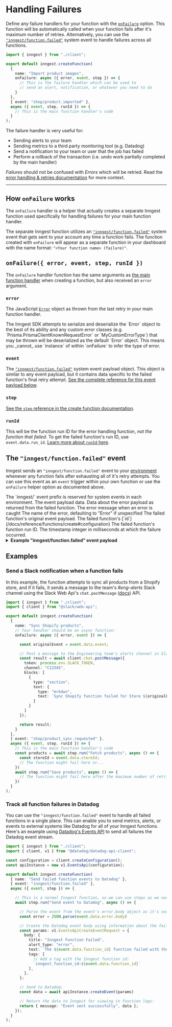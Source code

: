 # Handling Failures

Define any failure handlers for your function with the [`onFailure`](/docs/reference/functions/create#configuration) option. This function will be automatically called when your function fails after it's maximum number of retries. Alternatively, you can use the [`"inngest/function.failed"`](#the-inngest-function-failed-event) system event to handle failures across all functions.

```ts
import { inngest } from "./client";

export default inngest.createFunction(
  {
    name: "Import product images",
    onFailure: async ({ error, event, step }) => {
      // This is the failure handler which can be used to
      // send an alert, notification, or whatever you need to do
    }
  },
  { event: "shop/product.imported" },
  async ({ event, step, runId }) => {
    // This is the main function handler's code
  }
);
```

The failure handler is very useful for:

* Sending alerts to your team
* Sending metrics to a third party monitoring tool (e.g. Datadog)
* Send a notification to your team or user that the job has failed
* Perform a rollback of the transaction (i.e. undo work partially completed by the main handler)

_Failures_ should not be confused with _Errors_ which will be retried. Read the [error handling & retries documentation](/docs/functions/retries) for more context.

---

## How `onFailure` works

The `onFailure` handler is a helper that actually creates a separate Inngest function used specifically for handling failures for your main function handler.

The separate Inngest function utilizes an [`"inngest/function.failed"`](#the-inngest-function-failed-event) system event that gets sent to your account any time a function fails. The function created with `onFailure` will appear as a separate function in your dashboard with the name format: `"<Your function name> (failure)"`.

## `onFailure({ error, event, step, runId })`

The `onFailure` handler function has the same arguments as [the main function handler](/docs/reference/functions/create#handler) when creating a function, but also received an `error` argument.

### `error`

The JavaScript [`Error`](https://developer.mozilla.org/en-US/docs/Web/JavaScript/Reference/Global_Objects/Error/Error) object as thrown from the last retry in your main function handler.

<Callout variant="warning">
The Inngest SDK attempts to serialize and deserialize the `Error` object to the best of its ability and any custom error classes (e.g. `Prisma.PrismaClientKnownRequestError` or `MyCustomErrorType`) that may be thrown will be deserialized as the default `Error` object. This means you _cannot_ use `instance` of within `onFailure` to infer the type of error.
</Callout>

### `event`

The [`"inngest/function.failed"`](#the-inngest-function-failed-event) system event payload object. This object is similar to any event payload, but it contains data specific to the failed function's final retry attempt. [See the complete reference for this event payload below](#the-inngest-function-failed-event).

### `step`

[See the `step` reference in the create function documentation](/docs/reference/functions/create#step).

### `runId`

This will be the function run ID for the error handling function, _not the function that failed_. To get the failed function's run ID, use `event.data.run_id`. [Learn more about `runId` here](/docs/reference/functions/create#run-id).


## The `"inngest/function.failed"` event

Inngest sends an `"inngest/function.failed"` event to your [environment](/docs/platform/environments) whenever any function fails after exhausting all of it's retry attempts. You can use this event as an `event` trigger within your own function or use the `onFailure` helper option as documented above.

<Properties>
  <Property name="name" type={`string: "inngest/function.failed"`} attribute>
    The `inngest/` event prefix is reserved for system events in each environment.
  </Property>
  <Property name="data" type="object" attribute>
    The event payload data.
    <Properties nested>
      <Property name="error" type="object" attribute>
        Data about the error payload as returned from the failed function.
        <Properties nested collapse>
          <Property name="message" type="string" attribute>
            The error message when an error is caught 
          </Property>
          <Property name="name" type="string" attribute>
            The name of the error, defaulting to "Error" if unspecified
          </Property>
        </Properties>
      </Property>
      <Property name="event" type="string" attribute>
        The failed function's original event payload.
      </Property>
      <Property name="function_id" type="string" attribute>
        The failed function's [`id`](/docs/reference/functions/create#configuration)
      </Property>
      <Property name="run_id" type="string" attribute>
        The failed function's function run ID.
      </Property>
    </Properties>
  </Property>
  <Property name="ts" type="number" attribute>
    The timestamp integer in milliseconds at which the failure occurred.
  </Property>
</Properties>


<details>
  <summary><strong>Example "inngest/function.failed" event payload</strong></summary>

  ```json
  {
    "name": "inngest/function.failed",
    "data": {
      "error": {
        "body": "{\"name\":\"Error\",\"message\":\"Something failed\",\"stack\":\"Error: Something failed\\n    at /Users/danfarrelly/dev/inngest-google-cloud-functions/index.js:39:15\\n    at /Users/danfarrelly/dev/inngest-google-cloud-functions/node_modules/inngest/components/InngestStepTools.js:219:20\\n    at fn (/Users/danfarrelly/dev/inngest-google-cloud-functions/node_modules/inngest/components/InngestStepTools.js:97:113)\\n    at Promise.then.data (/Users/danfarrelly/dev/inngest-google-cloud-functions/node_modules/inngest/components/InngestFunction.js:289:32)\\n    at new Promise (<anonymous>)\\n    at InngestFunction.runFn (/Users/danfarrelly/dev/inngest-google-cloud-functions/node_modules/inngest/components/InngestFunction.js:288:34)\\n    at process.processTicksAndRejections (node:internal/process/task_queues:95:5)\\n    at async InngestCommHandler.runStep (/Users/danfarrelly/dev/inngest-google-cloud-functions/node_modules/inngest/components/InngestCommHandler.js:484:25)\\n    at async InngestCommHandler.handleAction (/Users/danfarrelly/dev/inngest-google-cloud-functions/node_modules/inngest/components/InngestCommHandler.js:349:33)\\n    at async ServerTiming.wrap (/Users/danfarrelly/dev/inngest-google-cloud-functions/node_modules/inngest/helpers/ServerTiming.js:69:21)\",\"__serialized\":true}",
        "status": 500
      },
      "event": {
        "data": { "billingPlan": "pro" },
        "id": "01H0TPSHZTVFF6SFVTR6E25MTC",
        "name": "user.signup",
        "ts": 1684523501562,
        "user": { "external_id": "6463da8211cdbbcb191dd7da" }
      },
      "function_id": "my-gcp-cloud-functions-app-hello-inngest",
      "run_id": "01H0TPSJ576QY54R6JJ8MEX6JH"
    },
    "id": "01H0TPW7KB4KCR739TG2J3FTHT",
    "ts": 1684523589227
  }
  ```
</details>

## Examples

### Send a Slack notification when a function fails

In this example, the function attempts to sync all products from a Shopify store, and if it fails, it sends a message to the team's _#eng-alerts_ Slack channel using the Slack Web Api's `chat.postMessage` ([docs](https://api.slack.com/methods/chat.postMessage)) API.

```ts
import { inngest } from "./client";
import { client } from "@slack/web-api";

export default inngest.createFunction(
  {
    name: "Sync Shopify products",
    // Your handler should be an async function:
    onFailure: async ({ error, event }) => {

      const originalEvent = event.data.event;

      // Post a message to the Engineering team's alerts channel in Slack:
      const result = await client.chat.postMessage({
        token: process.env.SLACK_TOKEN,
        channel: "C12345",
        blocks: [
          {
            type: "section",
            text: {
              type: "mrkdwn",
              text: `Sync Shopify function failed for Store ${originalEvent.storeId}: ${error.toString()}`
            }
          }
        ]
      });

      return result;
    }
  },
  { event: "shop/product_sync.requested" },
  async ({ event, step, runId }) => {
    // This is the main function handler's code
    const products = await step.run("Fetch products", async () => {
      const storeId = event.data.storeId;
      // The function might fail here or...
    })
    await step.run("Save products", async () => {
      // The function might fail here after the maximum number of retries
    })
  }
);
```

### Track all function failures in Datadog

You can use the `"inngest/function.failed"` event to handle all failed functions in a single place. This can enable you to send metrics, alerts, or events to external systems like Datadog for all of your Inngest functions. Here's an example using [Datadog's Events API](https://docs.datadoghq.com/api/latest/events/) to send all failures the Datadog event stream.

```ts
import { inngest } from "./client";
import { client, v1 } from "@datadog/datadog-api-client";

const configuration = client.createConfiguration();
const apiInstance = new v1.EventsApi(configuration);

export default inngest.createFunction(
  { name: "Send failed function events to Datadog" },
  { event: "inngest/function.failed" },
  async ({ event, step }) => {

    // This is a normal Inngest function, so we can use steps as we normally do:
    await step.run("Send event to Datadog", async () => {

      // Parse the event from the event's error.body object as it's serialized JSON:
      const error = JSON.parse(event.data.error.body)

      // Create the Datadog event body using information about the failed function:
      const params: v1.EventsApiCreateEventRequest = {
        body: {
          title: "Inngest Function Failed",
          alert_type: "error",
          text: `The ${event.data.function_id} function failed with the error: ${error.message}`,
          tags: [
            // Add a tag with the Inngest function id:
            `inngest_function_id:${event.data.function_id}`
          ],
        },
      };

      // Send to Datadog:
      const data = await apiInstance.createEvent(params)

      // Return the data to Inngest for viewing in function logs:
      return { message: "Event sent successfully", data };
    });
  }
);
```
